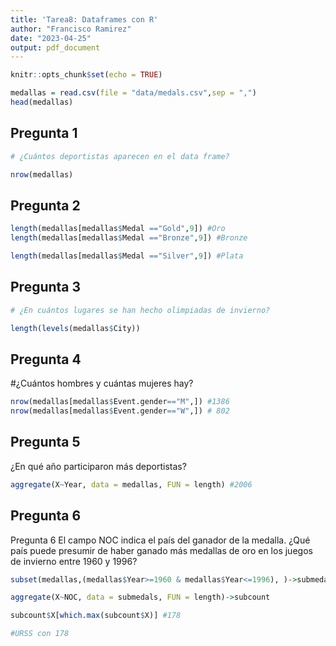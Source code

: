 ```yaml
---
title: 'Tarea8: Dataframes con R'
author: "Francisco Ramirez"
date: "2023-04-25"
output: pdf_document
---
```


```r
knitr::opts_chunk$set(echo = TRUE)
```



```r
medallas = read.csv(file = "data/medals.csv",sep = ",")
head(medallas)
```

## Pregunta 1

```r
# ¿Cuántos deportistas aparecen en el data frame?

nrow(medallas)
```
## Pregunta 2
```r
length(medallas[medallas$Medal =="Gold",9]) #Oro
length(medallas[medallas$Medal =="Bronze",9]) #Bronze

length(medallas[medallas$Medal =="Silver",9]) #Plata

```
## Pregunta 3

```r
# ¿En cuántos lugares se han hecho olimpiadas de invierno?

length(levels(medallas$City))

```
## Pregunta 4

#¿Cuántos hombres y cuántas mujeres hay?

```r


nrow(medallas[medallas$Event.gender=="M",]) #1386
nrow(medallas[medallas$Event.gender=="W",]) # 802

```
## Pregunta 5

¿En qué año participaron más deportistas?
```r
aggregate(X~Year, data = medallas, FUN = length) #2006
```
## Pregunta 6

Pregunta 6
El campo NOC indica el país del ganador de la medalla. ¿Qué país puede presumir de haber ganado más
medallas de oro en los juegos de invierno entre 1960 y 1996?

```r
subset(medallas,(medallas$Year>=1960 & medallas$Year<=1996), )->submedals

aggregate(X~NOC, data = submedals, FUN = length)->subcount 

subcount$X[which.max(subcount$X)] #178

#URSS con 178

```

